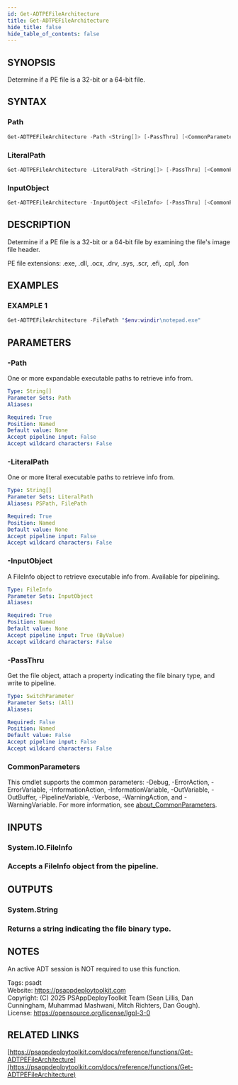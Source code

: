 ```yaml
---
id: Get-ADTPEFileArchitecture
title: Get-ADTPEFileArchitecture
hide_title: false
hide_table_of_contents: false
---
```


## SYNOPSIS

Determine if a PE file is a 32-bit or a 64-bit file.

## SYNTAX

### Path

```powershell
Get-ADTPEFileArchitecture -Path <String[]> [-PassThru] [<CommonParameters>]
```

### LiteralPath

```powershell
Get-ADTPEFileArchitecture -LiteralPath <String[]> [-PassThru] [<CommonParameters>]
```

### InputObject

```powershell
Get-ADTPEFileArchitecture -InputObject <FileInfo> [-PassThru] [<CommonParameters>]
```

## DESCRIPTION

Determine if a PE file is a 32-bit or a 64-bit file by examining the file's image file header.

PE file extensions: .exe, .dll, .ocx, .drv, .sys, .scr, .efi, .cpl, .fon

## EXAMPLES

### EXAMPLE 1

```powershell
Get-ADTPEFileArchitecture -FilePath "$env:windir\notepad.exe"
```

## PARAMETERS

### -Path

One or more expandable executable paths to retrieve info from.

```yaml
Type: String[]
Parameter Sets: Path
Aliases:

Required: True
Position: Named
Default value: None
Accept pipeline input: False
Accept wildcard characters: False
```

### -LiteralPath

One or more literal executable paths to retrieve info from.

```yaml
Type: String[]
Parameter Sets: LiteralPath
Aliases: PSPath, FilePath

Required: True
Position: Named
Default value: None
Accept pipeline input: False
Accept wildcard characters: False
```

### -InputObject

A FileInfo object to retrieve executable info from.
Available for pipelining.

```yaml
Type: FileInfo
Parameter Sets: InputObject
Aliases:

Required: True
Position: Named
Default value: None
Accept pipeline input: True (ByValue)
Accept wildcard characters: False
```

### -PassThru

Get the file object, attach a property indicating the file binary type, and write to pipeline.

```yaml
Type: SwitchParameter
Parameter Sets: (All)
Aliases:

Required: False
Position: Named
Default value: False
Accept pipeline input: False
Accept wildcard characters: False
```

### CommonParameters

This cmdlet supports the common parameters: -Debug, -ErrorAction, -ErrorVariable, -InformationAction, -InformationVariable, -OutVariable, -OutBuffer, -PipelineVariable, -Verbose, -WarningAction, and -WarningVariable. For more information, see [about_CommonParameters](http://go.microsoft.com/fwlink/?LinkID=113216).

## INPUTS

### System.IO.FileInfo

### Accepts a FileInfo object from the pipeline.
## OUTPUTS

### System.String

### Returns a string indicating the file binary type.
## NOTES
An active ADT session is NOT required to use this function.

Tags: psadt<br />
Website: https://psappdeploytoolkit.com<br />
Copyright: (C) 2025 PSAppDeployToolkit Team (Sean Lillis, Dan Cunningham, Muhammad Mashwani, Mitch Richters, Dan Gough).<br />
License: https://opensource.org/license/lgpl-3-0

## RELATED LINKS

[https://psappdeploytoolkit.com/docs/reference/functions/Get-ADTPEFileArchitecture](https://psappdeploytoolkit.com/docs/reference/functions/Get-ADTPEFileArchitecture)
